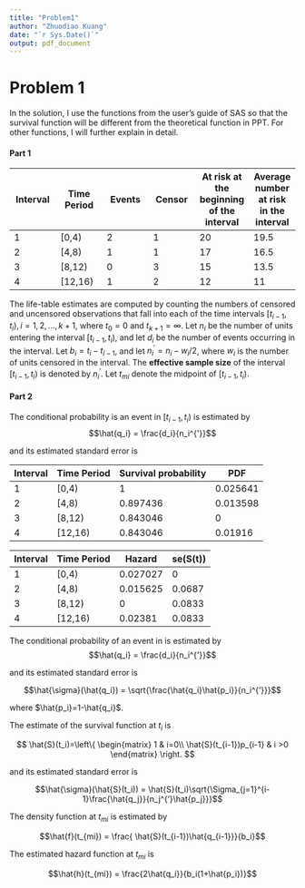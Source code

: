 ```yaml
---
title: "Problem1"
author: "Zhuodiao Kuang"
date: "`r Sys.Date()`"
output: pdf_document
---
```


# Problem 1

In the solution, I use the functions from the user's guide of SAS so that the survival function will be different from the theoretical function in PPT. For other functions, I will further explain in detail.

#### Part 1

|Interval	|Time Period	|Events	|Censor|	At risk at the beginning of the interval	|Average number at risk in the interval|
|---|---|---|---|---|---|
|1	|[0,4)	|2	|1	|20	|19.5|
|2	|[4,8)	|1	|1	|17	|16.5|
|3	|[8,12)	|0	|3	|15	|13.5|
|4	|[12,16)	|1	|2 	|12	|11|

The life-table estimates are computed by counting the numbers of censored and uncensored observations that fall into each of the time intervals $[t_{i-1},t_i),i=1,2,...,k+1$, where $t_0=0$ and $t_{k+1} = \infty$. Let $n_i$  be the number of units entering the interval $[t_{i-1},t_i)$, and let $d_i$ be the number of events occurring in the interval. Let $b_i = t_i - t_{i-1}$, and let $n_i^{'} = n_i - w_i/2$, where $w_i$ is the number of units censored in the interval. The **effective sample size** of the interval $[t_{i-1},t_i)$ is denoted by $n_i^{'}$. Let $t_{mi}$  denote the midpoint of $[t_{i-1},t_i)$.

#### Part 2

The conditional probability is an event in $[t_{i-1},t_i)$ is estimated by
$$\hat{q_i} = \frac{d_i}{n_i^{'}}$$

and its estimated standard error is

|Interval|	Time Period	|Survival probability	|PDF|
|---|---|---|---|
|1	|[0,4)	|1|	0.025641|
|2	|[4,8)|	0.897436	|0.013598|
|3	|[8,12)|	0.843046	|0|
|4	|[12,16)|	0.843046	|0.01916|


|Interval	|Time Period	|Hazard|	se(S(t))|
|---|---|---|---|
|1|	[0,4)|	0.027027|	0|
|2	|[4,8)|	0.015625|	0.0687|
|3|	[8,12)	|0|	0.0833|
|4|[12,16)|	0.02381	|0.0833|


The conditional probability of an event in  is estimated by
$$\hat{q_i} = \frac{d_i}{n_i^{'}}$$

 		 	 
and its estimated standard error is

$$\hat{\sigma}(\hat{q_i}) = \sqrt{\frac{\hat{q_i}\hat{p_i}}{n_i^{‘}}}$$
 		 	 
where $\hat{p_i}=1-\hat{q_i}$.

The estimate of the survival function at $t_i$ is

$$ \hat{S}(t_i)=\left\{
\begin{matrix}
     1    &  i=0\\
  \hat{S}(t_{i-1})p_{i-1} & i >0
\end{matrix}
\right.
$$
 		
 	 
and its estimated standard error is

$$\hat{\sigma}(\hat{S}(t_i)) = \hat{S}(t_i)\sqrt{\Sigma_{j=1}^{i-1}\frac{\hat{q_j}}{n_j^{‘}\hat{p_j}}}$$
 		 	 
The density function at $t_{mi}$ is estimated by

$$\hat{f}(t_{mi}) = \frac{ \hat{S}(t_{i-1})\hat{q_{i-1}}}{b_i}$$

The estimated hazard function at $t_{mi}$ is

$$\hat{h}(t_{mi}) = \frac{2\hat{q_i}}{b_i(1+\hat{p_i})}$$
 		 




